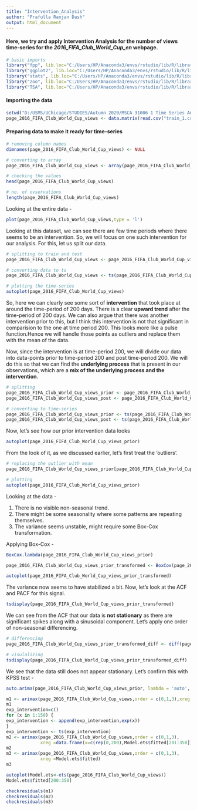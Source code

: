 ```yaml
---
title: "Intervention_Analysis"
author: "Prafulla Ranjan Dash"
output: html_document
---
```

#### Here, we try and apply Intervention Analysis for the number of views time-series for the *2016_FIFA_Club_World_Cup_en* webpage.

```r
# basic imports
library("fpp", lib.loc="C:/Users/HP/Anaconda3/envs/rstudio/lib/R/library")
library("ggplot2", lib.loc="C:/Users/HP/Anaconda3/envs/rstudio/lib/R/library")
library("stats", lib.loc="C:/Users/HP/Anaconda3/envs/rstudio/lib/R/library")
library("zoo", lib.loc="C:/Users/HP/Anaconda3/envs/rstudio/lib/R/library")
library("TSA", lib.loc="C:/Users/HP/Anaconda3/envs/rstudio/lib/R/library")
```

#### Importing the data

```r
setwd("D:/USMS/UChicago/STUDIES/Autumn 2020/MSCA 31006 1 Time Series Analysis and Forecasting/Final Project/Data")
page_2016_FIFA_Club_World_Cup_views <- data.matrix(read.csv("train_1.csv", header = TRUE, row.names = 1,sep = ",",nrows = 1,skip = 8393))
```

#### Preparing data to make it ready for time-series

```r
# removing column names
dimnames(page_2016_FIFA_Club_World_Cup_views) <- NULL

# converting to array
page_2016_FIFA_Club_World_Cup_views <- array(page_2016_FIFA_Club_World_Cup_views)

# checking the values
head(page_2016_FIFA_Club_World_Cup_views)

# no. of ovservations
length(page_2016_FIFA_Club_World_Cup_views)
```

Looking at the entire data - 

```r
plot(page_2016_FIFA_Club_World_Cup_views,type = 'l')
```

Looking at this dataset, we can see there are few time periods where there seems to be an intervention. So, we will focus on one such intervention for our analysis. For this, let us split our data.

```r
# splitting to train and test
page_2016_FIFA_Club_World_Cup_views <- page_2016_FIFA_Club_World_Cup_views[1:350]

# converting data to ts
page_2016_FIFA_Club_World_Cup_views <- ts(page_2016_FIFA_Club_World_Cup_views,frequency = 1)

# plotting the time-series
autoplot(page_2016_FIFA_Club_World_Cup_views)
```

So, here we can clearly see some sort of **intervention** that took place at around the time-period of 200 days. There is a clear **upward trend** after the time-period of 200 days. We can also argue that there was another intervention prior to this, but I think this intervention is not that significant in comparision to the one at time period 200. This looks more like a pulse function.Hence we will handle those points as outliers and replace them with the mean of the data.

Now, since the intervention is at time-period 200, we will divide our data into data-points prior to time-period 200 and post time-period 200. We will do this so that we can find the **underlying process** that is present in our observations, which are a **mix of the underlying process and the intervention**.


```r
# splitting
page_2016_FIFA_Club_World_Cup_views_prior <- page_2016_FIFA_Club_World_Cup_views[1:200]
page_2016_FIFA_Club_World_Cup_views_post <- page_2016_FIFA_Club_World_Cup_views[201:350]

# converting to time-series
page_2016_FIFA_Club_World_Cup_views_prior <- ts(page_2016_FIFA_Club_World_Cup_views_prior,frequency = 1)
page_2016_FIFA_Club_World_Cup_views_post <- ts(page_2016_FIFA_Club_World_Cup_views_post,frequency = 1)
```

Now, let's see how our prior intervention data looks

```r
autoplot(page_2016_FIFA_Club_World_Cup_views_prior)
```

From the look of it, as we discussed earlier, let's first treat the 'outliers'.

```r
# replacing the outlier with mean
page_2016_FIFA_Club_World_Cup_views_prior[page_2016_FIFA_Club_World_Cup_views_prior>1000] <- mean(page_2016_FIFA_Club_World_Cup_views_prior[!page_2016_FIFA_Club_World_Cup_views_prior>1000])

# plotting
autoplot(page_2016_FIFA_Club_World_Cup_views_prior)
```

Looking at the data - 

1. There is no visible non-seasonal trend.  
2. There might be some seasonality where some patterns are repeating themselves.
3. The variance seems unstable, might require some Box-Cox transformation.

Applying Box-Cox - 

```r
BoxCox.lambda(page_2016_FIFA_Club_World_Cup_views_prior)

page_2016_FIFA_Club_World_Cup_views_prior_transformed <- BoxCox(page_2016_FIFA_Club_World_Cup_views_prior,lambda = -0.455303)

autoplot(page_2016_FIFA_Club_World_Cup_views_prior_transformed)
```

The variance now seems to have stabilized a bit. Now, let's look at the ACF and PACF for this signal.

```r
tsdisplay(page_2016_FIFA_Club_World_Cup_views_prior_transformed)
```

We can see from the ACF that our data is **not stationary** as there are significant spikes along with a sinusoidal component. Let's apply one order of non-seasonal differencing.

```r
# differencing
page_2016_FIFA_Club_World_Cup_views_prior_transformed_diff <- diff(page_2016_FIFA_Club_World_Cup_views_prior_transformed,lag = 2)

# visulalizing
tsdisplay(page_2016_FIFA_Club_World_Cup_views_prior_transformed_diff)
```

We see that the data still does not appear stationary. Let's confirm this with KPSS test - 

```r
auto.arima(page_2016_FIFA_Club_World_Cup_views_prior, lambda = 'auto', seasonal = TRUE, stationary = FALSE)
```

```r
m1 <- arimax(page_2016_FIFA_Club_World_Cup_views,order = c(0,1,3),xreg = data.frame(x=c(rep(0,200),1:150)))
m1
exp_intervention=c()
for (x in 1:150) {
exp_intervention <- append(exp_intervention,exp(x))
}
exp_intervention <- ts(exp_intervention)
m2 <- arimax(page_2016_FIFA_Club_World_Cup_views,order = c(0,1,3),
             xreg =data.frame(x=c(rep(0,200),Model.ets$fitted[201:350])))
m2
m3 <- arimax(page_2016_FIFA_Club_World_Cup_views,order = c(0,1,3),
             xreg =Model.ets$fitted)
m3
```

```r
autoplot(Model.ets<-ets(page_2016_FIFA_Club_World_Cup_views))
Model.ets$fitted[200:350]
```

```r
checkresiduals(m1)
checkresiduals(m2)
checkresiduals(m3)
```